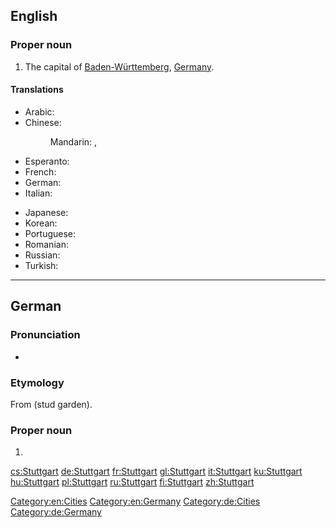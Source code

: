 ==English==
{{wikipedia}}

===Proper noun===
{{en-proper noun}}

# The capital of [[Baden-Württemberg]], [[Germany]].

====Translations====
{{trans-top|a city in Germany}}
* Arabic: {{t|ar|شْتُوتْغَارْت|m|tr=štutḡart}}
* Chinese:
*: Mandarin: {{t+|cmn|斯圖加特|sc=Hani}}, {{t|cmn|斯图加特|tr=Sītújiātè|sc=Hani}}
* Esperanto: {{t|eo|Stutgarto}}
* French: {{t+|fr|Stuttgart|m}}
* German: {{t+|de|Stuttgart|n}}
* Italian: {{t+|it|Stoccarda|f}}
{{trans-mid}}
* Japanese: {{t|ja|シュトゥットガルト|tr=Shututtogaruto|sc=Jpan}}
* Korean: {{t|ko|슈투트가르트|tr=Syututeugareuteu|sc=Kore}}
* Portuguese: {{t|pt|Estugarda|f}}
* Romanian: {{t|ro|Stuttgart}}
* Russian: {{t|ru|Шту́тгарт|m}}
* Turkish: {{t|tr|Stuttgart}}
{{trans-bottom}}

[[Category:en:Cities]]
[[Category:en:Germany]]

----

==German==
{{wikipedia|lang=de}}

===Pronunciation===
* {{audio|De-Stuttgart.OGG|audio|lang=de}}

===Etymology===
From {{etyl|goh|de}} {{term|stuotgarten|lang=goh}} (stud garden).

===Proper noun===
{{de-proper noun|n}}

# {{l|en|Stuttgart}}

[[Category:de:Cities]]
[[Category:de:Germany]]

[[cs:Stuttgart]]
[[de:Stuttgart]]
[[fr:Stuttgart]]
[[gl:Stuttgart]]
[[it:Stuttgart]]
[[ku:Stuttgart]]
[[hu:Stuttgart]]
[[pl:Stuttgart]]
[[ru:Stuttgart]]
[[fi:Stuttgart]]
[[zh:Stuttgart]]